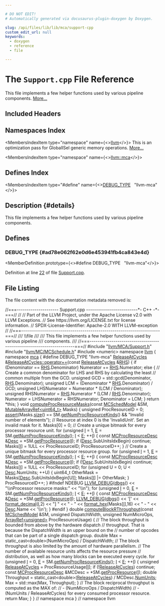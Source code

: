 ```yaml
---

# DO NOT EDIT!
# Automatically generated via docusaurus-plugin-doxygen by Doxygen.

slug: /api/files/lib/lib/mca/support-cpp
custom_edit_url: null
keywords:
  - doxygen
  - reference
  - file

---
```





# The `Support.cpp` File Reference

<DoxygenPage pluginConfig={pluginConfig}>

This file implements a few helper functions used by various pipeline components. <a href="#details">More...</a>

## Included Headers

<IncludesList>
<IncludesListItem
  filePath="llvm/MCA/Support.h"
  permalink="/docs/api/files/include/include/llvm/include/llvm/mca/support-h"
  isLocal="true" />
<IncludesListItem
  filePath="llvm/MC/MCSchedule.h"
  permalink="/docs/api/files/include/include/llvm/include/llvm/mc/mcschedule-h"
  isLocal="true" />
<IncludesListItem
  filePath="numeric"
  permalink=""
  isLocal="false" />
</IncludesList>

## Namespaces Index

<MembersIndex>

<MembersIndexItem
  type="namespace"
  name={<><a href="/docs/api/namespaces/llvm">llvm</a></>}>
This is an optimization pass for GlobalISel generic memory operations. <a href="/docs/api/namespaces/llvm/#details">More...</a>
</MembersIndexItem>

<MembersIndexItem
  type="namespace"
  name={<><a href="/docs/api/namespaces/llvm/mca">llvm::mca</a></>}>
</MembersIndexItem>

</MembersIndex>

## Defines Index

<MembersIndex>

<MembersIndexItem
  type="#define"
  name={<><a href="#ad78e062f62e0d6e453941fb4ca843e4d">DEBUG&#95;TYPE</a>&nbsp;&nbsp;&nbsp;&quot;llvm-mca&quot;</>}>
</MembersIndexItem>

</MembersIndex>

## Description {#details}

This file implements a few helper functions used by various pipeline components.

<SectionDefinition>

## Defines

### DEBUG&#95;TYPE {#ad78e062f62e0d6e453941fb4ca843e4d}

<MemberDefinition
  prototype={<>#define DEBUG&#95;TYPE&nbsp;&nbsp;&nbsp;&quot;llvm-mca&quot;</>}>

Definition at line <a href="#l00022">22</a> of file <a href="/docs/api/files/lib/lib/mca/support-cpp">Support.cpp</a>.
</MemberDefinition>

</SectionDefinition>

## File Listing

The file content with the documentation metadata removed is:

<ProgramListing>

<Link id="l00001" /><CodeLine lineNumber="1"><Highlight kind="comment">//===--------------------- Support.cpp --------------------------&#42;- C++ -&#42;-===//</Highlight><Highlight kind="normal"></Highlight></CodeLine>
<Link id="l00002" /><CodeLine lineNumber="2"><Highlight kind="normal"></Highlight><Highlight kind="comment">//</Highlight><Highlight kind="normal"></Highlight></CodeLine>
<Link id="l00003" /><CodeLine lineNumber="3"><Highlight kind="normal"></Highlight><Highlight kind="comment">// Part of the LLVM Project, under the Apache License v2.0 with LLVM Exceptions.</Highlight><Highlight kind="normal"></Highlight></CodeLine>
<Link id="l00004" /><CodeLine lineNumber="4"><Highlight kind="normal"></Highlight><Highlight kind="comment">// See https://llvm.org/LICENSE.txt for license information.</Highlight><Highlight kind="normal"></Highlight></CodeLine>
<Link id="l00005" /><CodeLine lineNumber="5"><Highlight kind="normal"></Highlight><Highlight kind="comment">// SPDX-License-Identifier: Apache-2.0 WITH LLVM-exception</Highlight><Highlight kind="normal"></Highlight></CodeLine>
<Link id="l00006" /><CodeLine lineNumber="6"><Highlight kind="normal"></Highlight><Highlight kind="comment">//</Highlight><Highlight kind="normal"></Highlight></CodeLine>
<Link id="l00007" /><CodeLine lineNumber="7"><Highlight kind="normal"></Highlight><Highlight kind="comment">//===----------------------------------------------------------------------===//</Highlight><Highlight kind="comment"></Highlight></CodeLine>
<Link id="l00008" /><CodeLine lineNumber="8"><Highlight kind="comment">/// \\file</Highlight></CodeLine>
<Link id="l00009" /><CodeLine lineNumber="9"><Highlight kind="comment">///</Highlight></CodeLine>
<Link id="l00010" /><CodeLine lineNumber="10"><Highlight kind="comment">/// This file implements a few helper functions used by various pipeline</Highlight></CodeLine>
<Link id="l00011" /><CodeLine lineNumber="11"><Highlight kind="comment">/// components.</Highlight></CodeLine>
<Link id="l00012" /><CodeLine lineNumber="12"><Highlight kind="comment">///</Highlight><Highlight kind="normal"></Highlight></CodeLine>
<Link id="l00013" /><CodeLine lineNumber="13"><Highlight kind="normal"></Highlight><Highlight kind="comment">//===----------------------------------------------------------------------===//</Highlight><Highlight kind="normal"></Highlight></CodeLine>
<Link id="l00014" /><CodeLine lineNumber="14"><Highlight kind="normal"></Highlight></CodeLine>
<Link id="l00015" /><CodeLine lineNumber="15"><Highlight kind="normal"></Highlight><Highlight kind="preprocessor">#include &quot;<a href="/docs/api/files/include/include/llvm/include/llvm/mca/support-h">llvm/MCA/Support.h</a>&quot;</Highlight><Highlight kind="normal"></Highlight></CodeLine>
<Link id="l00016" /><CodeLine lineNumber="16"><Highlight kind="normal"></Highlight><Highlight kind="preprocessor">#include &quot;<a href="/docs/api/files/include/include/llvm/include/llvm/mc/mcschedule-h">llvm/MC/MCSchedule.h</a>&quot;</Highlight><Highlight kind="normal"></Highlight></CodeLine>
<Link id="l00017" /><CodeLine lineNumber="17"><Highlight kind="normal"></Highlight><Highlight kind="preprocessor">#include &lt;numeric&gt;</Highlight><Highlight kind="normal"></Highlight></CodeLine>
<Link id="l00018" /><CodeLine lineNumber="18"><Highlight kind="normal"></Highlight></CodeLine>
<Link id="l00019" /><CodeLine lineNumber="19"><Highlight kind="normal"></Highlight><Highlight kind="keyword">namespace </Highlight><Highlight kind="normal"><a href="/docs/api/namespaces/llvm">llvm</a> &#123;</Highlight></CodeLine>
<Link id="l00020" /><CodeLine lineNumber="20"><Highlight kind="normal"></Highlight><Highlight kind="keyword">namespace </Highlight><Highlight kind="normal"><a href="/docs/api/namespaces/llvm/mca">mca</a> &#123;</Highlight></CodeLine>
<Link id="l00021" /><CodeLine lineNumber="21"><Highlight kind="normal"></Highlight></CodeLine>
<Link id="l00022" /><CodeLine lineNumber="22" lineLink="#ad78e062f62e0d6e453941fb4ca843e4d"><Highlight kind="normal"></Highlight><Highlight kind="preprocessor">#define DEBUG&#95;TYPE &quot;llvm-mca&quot;</Highlight><Highlight kind="normal"></Highlight></CodeLine>
<Link id="l00023" /><CodeLine lineNumber="23"><Highlight kind="normal"></Highlight></CodeLine>
<Link id="l00024" /><CodeLine lineNumber="24" lineLink="/docs/api/classes/llvm/mca/releaseatcycles/#a1d1222a8af6b87fac4929e328e141eeb"><Highlight kind="normal"><a href="/docs/api/classes/llvm/mca/releaseatcycles/#a9ce9e2b99d0fe80c3e6a18768e69576b">ReleaseAtCycles</a> &amp;<a href="/docs/api/classes/llvm/mca/releaseatcycles/#a1d1222a8af6b87fac4929e328e141eeb">ReleaseAtCycles::operator+=</a>(</Highlight><Highlight kind="keyword">const</Highlight><Highlight kind="normal"> <a href="/docs/api/classes/llvm/mca/releaseatcycles/#a9ce9e2b99d0fe80c3e6a18768e69576b">ReleaseAtCycles</a> &amp;<a href="/docs/api/files/lib/lib/target/lib/target/x86/x86partialreduction-cpp/#a87b8bfbbe9d8f7146d7f20a5fb42efd0">RHS</a>) &#123;</Highlight></CodeLine>
<Link id="l00025" /><CodeLine lineNumber="25"><Highlight kind="normal">  </Highlight><Highlight kind="keywordflow">if</Highlight><Highlight kind="normal"> (Denominator == <a href="/docs/api/files/lib/lib/target/lib/target/x86/x86partialreduction-cpp/#a87b8bfbbe9d8f7146d7f20a5fb42efd0">RHS</a>.Denominator)</Highlight></CodeLine>
<Link id="l00026" /><CodeLine lineNumber="26"><Highlight kind="normal">    Numerator += <a href="/docs/api/files/lib/lib/target/lib/target/x86/x86partialreduction-cpp/#a87b8bfbbe9d8f7146d7f20a5fb42efd0">RHS</a>.Numerator;</Highlight></CodeLine>
<Link id="l00027" /><CodeLine lineNumber="27"><Highlight kind="normal">  </Highlight><Highlight kind="keywordflow">else</Highlight><Highlight kind="normal"> &#123;</Highlight></CodeLine>
<Link id="l00028" /><CodeLine lineNumber="28"><Highlight kind="normal">    </Highlight><Highlight kind="comment">// Create a common denominator for LHS and RHS by calculating the least</Highlight><Highlight kind="normal"></Highlight></CodeLine>
<Link id="l00029" /><CodeLine lineNumber="29"><Highlight kind="normal">    </Highlight><Highlight kind="comment">// common multiple from the GCD.</Highlight><Highlight kind="normal"></Highlight></CodeLine>
<Link id="l00030" /><CodeLine lineNumber="30"><Highlight kind="normal">    </Highlight><Highlight kind="keywordtype">unsigned</Highlight><Highlight kind="normal"> GCD = std::gcd(Denominator, <a href="/docs/api/files/lib/lib/target/lib/target/x86/x86partialreduction-cpp/#a87b8bfbbe9d8f7146d7f20a5fb42efd0">RHS</a>.Denominator);</Highlight></CodeLine>
<Link id="l00031" /><CodeLine lineNumber="31"><Highlight kind="normal">    </Highlight><Highlight kind="keywordtype">unsigned</Highlight><Highlight kind="normal"> LCM = (Denominator &#42; <a href="/docs/api/files/lib/lib/target/lib/target/x86/x86partialreduction-cpp/#a87b8bfbbe9d8f7146d7f20a5fb42efd0">RHS</a>.Denominator) / GCD;</Highlight></CodeLine>
<Link id="l00032" /><CodeLine lineNumber="32"><Highlight kind="normal">    </Highlight><Highlight kind="keywordtype">unsigned</Highlight><Highlight kind="normal"> LHSNumerator = Numerator &#42; (LCM / Denominator);</Highlight></CodeLine>
<Link id="l00033" /><CodeLine lineNumber="33"><Highlight kind="normal">    </Highlight><Highlight kind="keywordtype">unsigned</Highlight><Highlight kind="normal"> RHSNumerator = <a href="/docs/api/files/lib/lib/target/lib/target/x86/x86partialreduction-cpp/#a87b8bfbbe9d8f7146d7f20a5fb42efd0">RHS</a>.Numerator &#42; (LCM / <a href="/docs/api/files/lib/lib/target/lib/target/x86/x86partialreduction-cpp/#a87b8bfbbe9d8f7146d7f20a5fb42efd0">RHS</a>.Denominator);</Highlight></CodeLine>
<Link id="l00034" /><CodeLine lineNumber="34"><Highlight kind="normal">    Numerator = LHSNumerator + RHSNumerator;</Highlight></CodeLine>
<Link id="l00035" /><CodeLine lineNumber="35"><Highlight kind="normal">    Denominator = LCM;</Highlight></CodeLine>
<Link id="l00036" /><CodeLine lineNumber="36"><Highlight kind="normal">  &#125;</Highlight></CodeLine>
<Link id="l00037" /><CodeLine lineNumber="37"><Highlight kind="normal">  </Highlight><Highlight kind="keywordflow">return</Highlight><Highlight kind="normal"> &#42;</Highlight><Highlight kind="keyword">this</Highlight><Highlight kind="normal">;</Highlight></CodeLine>
<Link id="l00038" /><CodeLine lineNumber="38"><Highlight kind="normal">&#125;</Highlight></CodeLine>
<Link id="l00039" /><CodeLine lineNumber="39"><Highlight kind="normal"></Highlight></CodeLine>
<Link id="l00040" /><CodeLine lineNumber="40" lineLink="/docs/api/namespaces/llvm/mca/#ae1d3c5a1f43dcec43774a3767b41e447"><Highlight kind="normal"></Highlight><Highlight kind="keywordtype">void</Highlight><Highlight kind="normal"> <a href="/docs/api/namespaces/llvm/mca/#ae1d3c5a1f43dcec43774a3767b41e447">computeProcResourceMasks</a>(</Highlight><Highlight kind="keyword">const</Highlight><Highlight kind="normal"> <a href="/docs/api/structs/llvm/mcschedmodel">MCSchedModel</a> &amp;SM,</Highlight></CodeLine>
<Link id="l00041" /><CodeLine lineNumber="41"><Highlight kind="normal">                              <a href="/docs/api/classes/llvm/mutablearrayref">MutableArrayRef&lt;uint64&#95;t&gt;</a> Masks) &#123;</Highlight></CodeLine>
<Link id="l00042" /><CodeLine lineNumber="42"><Highlight kind="normal">  </Highlight><Highlight kind="keywordtype">unsigned</Highlight><Highlight kind="normal"> ProcResourceID = 0;</Highlight></CodeLine>
<Link id="l00043" /><CodeLine lineNumber="43"><Highlight kind="normal"></Highlight></CodeLine>
<Link id="l00044" /><CodeLine lineNumber="44"><Highlight kind="normal">  <a href="/docs/api/files/lib/lib/target/lib/target/amdgpu/silowercontrolflow-cpp/#a4868c5d81c5ccc98c47aeab6244346a0">assert</a>(Masks.<a href="/docs/api/classes/llvm/arrayref/#a85ffb6531d4cda988ea81f18d4e56fb7">size</a>() == SM.<a href="/docs/api/structs/llvm/mcschedmodel/#a5268bc4b5673e84a8f75df74b024d374">getNumProcResourceKinds</a>() &amp;&amp;</Highlight></CodeLine>
<Link id="l00045" /><CodeLine lineNumber="45"><Highlight kind="normal">         </Highlight><Highlight kind="stringliteral">&quot;Invalid number of elements&quot;</Highlight><Highlight kind="normal">);</Highlight></CodeLine>
<Link id="l00046" /><CodeLine lineNumber="46"><Highlight kind="normal">  </Highlight><Highlight kind="comment">// Resource at index 0 is the &#39;InvalidUnit&#39;. Set an invalid mask for it.</Highlight><Highlight kind="normal"></Highlight></CodeLine>
<Link id="l00047" /><CodeLine lineNumber="47"><Highlight kind="normal">  Masks&#91;0&#93; = 0;</Highlight></CodeLine>
<Link id="l00048" /><CodeLine lineNumber="48"><Highlight kind="normal"></Highlight></CodeLine>
<Link id="l00049" /><CodeLine lineNumber="49"><Highlight kind="normal">  </Highlight><Highlight kind="comment">// Create a unique bitmask for every processor resource unit.</Highlight><Highlight kind="normal"></Highlight></CodeLine>
<Link id="l00050" /><CodeLine lineNumber="50"><Highlight kind="normal">  </Highlight><Highlight kind="keywordflow">for</Highlight><Highlight kind="normal"> (</Highlight><Highlight kind="keywordtype">unsigned</Highlight><Highlight kind="normal"> <a href="/docs/api/files/lib/lib/support/md5-cpp/#ac0eafdc9ee161b71e7af98af736952fd">I</a> = 1, <a href="/docs/api/files/lib/lib/ir/builtingcs-cpp/#abb2b3a60ccc38a28239e19a1646e0c8a">E</a> = SM.<a href="/docs/api/structs/llvm/mcschedmodel/#a5268bc4b5673e84a8f75df74b024d374">getNumProcResourceKinds</a>(); <a href="/docs/api/files/lib/lib/support/md5-cpp/#ac0eafdc9ee161b71e7af98af736952fd">I</a> &lt; <a href="/docs/api/files/lib/lib/ir/builtingcs-cpp/#abb2b3a60ccc38a28239e19a1646e0c8a">E</a>; ++<a href="/docs/api/files/lib/lib/support/md5-cpp/#ac0eafdc9ee161b71e7af98af736952fd">I</a>) &#123;</Highlight></CodeLine>
<Link id="l00051" /><CodeLine lineNumber="51"><Highlight kind="normal">    </Highlight><Highlight kind="keyword">const</Highlight><Highlight kind="normal"> <a href="/docs/api/structs/llvm/mcprocresourcedesc">MCProcResourceDesc</a> &amp;<a href="/docs/api/namespaces/llvm/#a4de98a9acffcef5bb4b31862cb8c72ac">Desc</a> = &#42;SM.<a href="/docs/api/structs/llvm/mcschedmodel/#ac7376c4db05cd0fbb107dd0b1fecc9ba">getProcResource</a>(<a href="/docs/api/files/lib/lib/support/md5-cpp/#ac0eafdc9ee161b71e7af98af736952fd">I</a>);</Highlight></CodeLine>
<Link id="l00052" /><CodeLine lineNumber="52"><Highlight kind="normal">    </Highlight><Highlight kind="keywordflow">if</Highlight><Highlight kind="normal"> (<a href="/docs/api/namespaces/llvm/#a4de98a9acffcef5bb4b31862cb8c72ac">Desc</a>.SubUnitsIdxBegin)</Highlight></CodeLine>
<Link id="l00053" /><CodeLine lineNumber="53"><Highlight kind="normal">      </Highlight><Highlight kind="keywordflow">continue</Highlight><Highlight kind="normal">;</Highlight></CodeLine>
<Link id="l00054" /><CodeLine lineNumber="54"><Highlight kind="normal">    Masks&#91;<a href="/docs/api/files/lib/lib/support/md5-cpp/#ac0eafdc9ee161b71e7af98af736952fd">I</a>&#93; = 1ULL &lt;&lt; ProcResourceID;</Highlight></CodeLine>
<Link id="l00055" /><CodeLine lineNumber="55"><Highlight kind="normal">    ProcResourceID++;</Highlight></CodeLine>
<Link id="l00056" /><CodeLine lineNumber="56"><Highlight kind="normal">  &#125;</Highlight></CodeLine>
<Link id="l00057" /><CodeLine lineNumber="57"><Highlight kind="normal"></Highlight></CodeLine>
<Link id="l00058" /><CodeLine lineNumber="58"><Highlight kind="normal">  </Highlight><Highlight kind="comment">// Create a unique bitmask for every processor resource group.</Highlight><Highlight kind="normal"></Highlight></CodeLine>
<Link id="l00059" /><CodeLine lineNumber="59"><Highlight kind="normal">  </Highlight><Highlight kind="keywordflow">for</Highlight><Highlight kind="normal"> (</Highlight><Highlight kind="keywordtype">unsigned</Highlight><Highlight kind="normal"> <a href="/docs/api/files/lib/lib/support/md5-cpp/#ac0eafdc9ee161b71e7af98af736952fd">I</a> = 1, <a href="/docs/api/files/lib/lib/ir/builtingcs-cpp/#abb2b3a60ccc38a28239e19a1646e0c8a">E</a> = SM.<a href="/docs/api/structs/llvm/mcschedmodel/#a5268bc4b5673e84a8f75df74b024d374">getNumProcResourceKinds</a>(); <a href="/docs/api/files/lib/lib/support/md5-cpp/#ac0eafdc9ee161b71e7af98af736952fd">I</a> &lt; <a href="/docs/api/files/lib/lib/ir/builtingcs-cpp/#abb2b3a60ccc38a28239e19a1646e0c8a">E</a>; ++<a href="/docs/api/files/lib/lib/support/md5-cpp/#ac0eafdc9ee161b71e7af98af736952fd">I</a>) &#123;</Highlight></CodeLine>
<Link id="l00060" /><CodeLine lineNumber="60"><Highlight kind="normal">    </Highlight><Highlight kind="keyword">const</Highlight><Highlight kind="normal"> <a href="/docs/api/structs/llvm/mcprocresourcedesc">MCProcResourceDesc</a> &amp;<a href="/docs/api/namespaces/llvm/#a4de98a9acffcef5bb4b31862cb8c72ac">Desc</a> = &#42;SM.<a href="/docs/api/structs/llvm/mcschedmodel/#ac7376c4db05cd0fbb107dd0b1fecc9ba">getProcResource</a>(<a href="/docs/api/files/lib/lib/support/md5-cpp/#ac0eafdc9ee161b71e7af98af736952fd">I</a>);</Highlight></CodeLine>
<Link id="l00061" /><CodeLine lineNumber="61"><Highlight kind="normal">    </Highlight><Highlight kind="keywordflow">if</Highlight><Highlight kind="normal"> (!<a href="/docs/api/namespaces/llvm/#a4de98a9acffcef5bb4b31862cb8c72ac">Desc</a>.SubUnitsIdxBegin)</Highlight></CodeLine>
<Link id="l00062" /><CodeLine lineNumber="62"><Highlight kind="normal">      </Highlight><Highlight kind="keywordflow">continue</Highlight><Highlight kind="normal">;</Highlight></CodeLine>
<Link id="l00063" /><CodeLine lineNumber="63"><Highlight kind="normal">    Masks&#91;<a href="/docs/api/files/lib/lib/support/md5-cpp/#ac0eafdc9ee161b71e7af98af736952fd">I</a>&#93; = 1ULL &lt;&lt; ProcResourceID;</Highlight></CodeLine>
<Link id="l00064" /><CodeLine lineNumber="64"><Highlight kind="normal">    </Highlight><Highlight kind="keywordflow">for</Highlight><Highlight kind="normal"> (</Highlight><Highlight kind="keywordtype">unsigned</Highlight><Highlight kind="normal"> U = 0; U &lt; <a href="/docs/api/namespaces/llvm/#a4de98a9acffcef5bb4b31862cb8c72ac">Desc</a>.NumUnits; ++U) &#123;</Highlight></CodeLine>
<Link id="l00065" /><CodeLine lineNumber="65"><Highlight kind="normal">      uint64&#95;t OtherMask = Masks&#91;<a href="/docs/api/namespaces/llvm/#a4de98a9acffcef5bb4b31862cb8c72ac">Desc</a>.SubUnitsIdxBegin&#91;U&#93;&#93;;</Highlight></CodeLine>
<Link id="l00066" /><CodeLine lineNumber="66"><Highlight kind="normal">      Masks&#91;<a href="/docs/api/files/lib/lib/support/md5-cpp/#ac0eafdc9ee161b71e7af98af736952fd">I</a>&#93; |= OtherMask;</Highlight></CodeLine>
<Link id="l00067" /><CodeLine lineNumber="67"><Highlight kind="normal">    &#125;</Highlight></CodeLine>
<Link id="l00068" /><CodeLine lineNumber="68"><Highlight kind="normal">    ProcResourceID++;</Highlight></CodeLine>
<Link id="l00069" /><CodeLine lineNumber="69"><Highlight kind="normal">  &#125;</Highlight></CodeLine>
<Link id="l00070" /><CodeLine lineNumber="70"><Highlight kind="normal"></Highlight></CodeLine>
<Link id="l00071" /><CodeLine lineNumber="71"><Highlight kind="normal"></Highlight><Highlight kind="preprocessor">#ifndef NDEBUG</Highlight><Highlight kind="normal"></Highlight></CodeLine>
<Link id="l00072" /><CodeLine lineNumber="72"><Highlight kind="normal">  <a href="/docs/api/files/include/include/llvm/include/llvm/support/debug-h/#a196897517069dda1bdb549e24468f7d7">LLVM&#95;DEBUG</a>(<a href="/docs/api/namespaces/llvm/#a7c46c742c31be54870e2038048e6b391">dbgs</a>() &lt;&lt; </Highlight><Highlight kind="stringliteral">&quot;\\nProcessor resource masks:&quot;</Highlight><Highlight kind="normal"></Highlight></CodeLine>
<Link id="l00073" /><CodeLine lineNumber="73"><Highlight kind="normal">                    &lt;&lt; </Highlight><Highlight kind="stringliteral">&quot;\\n&quot;</Highlight><Highlight kind="normal">);</Highlight></CodeLine>
<Link id="l00074" /><CodeLine lineNumber="74"><Highlight kind="normal">  </Highlight><Highlight kind="keywordflow">for</Highlight><Highlight kind="normal"> (</Highlight><Highlight kind="keywordtype">unsigned</Highlight><Highlight kind="normal"> <a href="/docs/api/files/lib/lib/support/md5-cpp/#ac0eafdc9ee161b71e7af98af736952fd">I</a> = 0, <a href="/docs/api/files/lib/lib/ir/builtingcs-cpp/#abb2b3a60ccc38a28239e19a1646e0c8a">E</a> = SM.<a href="/docs/api/structs/llvm/mcschedmodel/#a5268bc4b5673e84a8f75df74b024d374">getNumProcResourceKinds</a>(); <a href="/docs/api/files/lib/lib/support/md5-cpp/#ac0eafdc9ee161b71e7af98af736952fd">I</a> &lt; <a href="/docs/api/files/lib/lib/ir/builtingcs-cpp/#abb2b3a60ccc38a28239e19a1646e0c8a">E</a>; ++<a href="/docs/api/files/lib/lib/support/md5-cpp/#ac0eafdc9ee161b71e7af98af736952fd">I</a>) &#123;</Highlight></CodeLine>
<Link id="l00075" /><CodeLine lineNumber="75"><Highlight kind="normal">    </Highlight><Highlight kind="keyword">const</Highlight><Highlight kind="normal"> <a href="/docs/api/structs/llvm/mcprocresourcedesc">MCProcResourceDesc</a> &amp;<a href="/docs/api/namespaces/llvm/#a4de98a9acffcef5bb4b31862cb8c72ac">Desc</a> = &#42;SM.<a href="/docs/api/structs/llvm/mcschedmodel/#ac7376c4db05cd0fbb107dd0b1fecc9ba">getProcResource</a>(<a href="/docs/api/files/lib/lib/support/md5-cpp/#ac0eafdc9ee161b71e7af98af736952fd">I</a>);</Highlight></CodeLine>
<Link id="l00076" /><CodeLine lineNumber="76"><Highlight kind="normal">    <a href="/docs/api/files/include/include/llvm/include/llvm/support/debug-h/#a196897517069dda1bdb549e24468f7d7">LLVM&#95;DEBUG</a>(<a href="/docs/api/namespaces/llvm/#a7c46c742c31be54870e2038048e6b391">dbgs</a>() &lt;&lt; </Highlight><Highlight kind="charliteral">&#39;&#91;&#39;</Highlight><Highlight kind="normal"> &lt;&lt; <a href="/docs/api/namespaces/llvm/#a0891783364de54e1128f37fdbc01e8b1">format&#95;decimal</a>(<a href="/docs/api/files/lib/lib/support/md5-cpp/#ac0eafdc9ee161b71e7af98af736952fd">I</a>,2) &lt;&lt; </Highlight><Highlight kind="stringliteral">&quot;&#93; &quot;</Highlight><Highlight kind="normal"> &lt;&lt; </Highlight><Highlight kind="stringliteral">&quot; - &quot;</Highlight><Highlight kind="normal"></Highlight></CodeLine>
<Link id="l00077" /><CodeLine lineNumber="77"><Highlight kind="normal">                      &lt;&lt; <a href="/docs/api/namespaces/llvm/#a90c017a4d672e046b7e98f67edf082ec">format&#95;hex</a>(Masks&#91;<a href="/docs/api/files/lib/lib/support/md5-cpp/#ac0eafdc9ee161b71e7af98af736952fd">I</a>&#93;,16) &lt;&lt; </Highlight><Highlight kind="stringliteral">&quot; - &quot;</Highlight><Highlight kind="normal"></Highlight></CodeLine>
<Link id="l00078" /><CodeLine lineNumber="78"><Highlight kind="normal">                      &lt;&lt; <a href="/docs/api/namespaces/llvm/#a4de98a9acffcef5bb4b31862cb8c72ac">Desc</a>.Name &lt;&lt; </Highlight><Highlight kind="charliteral">&#39;\\n&#39;</Highlight><Highlight kind="normal">);</Highlight></CodeLine>
<Link id="l00079" /><CodeLine lineNumber="79"><Highlight kind="normal">  &#125;</Highlight></CodeLine>
<Link id="l00080" /><CodeLine lineNumber="80"><Highlight kind="normal"></Highlight><Highlight kind="preprocessor">#endif</Highlight><Highlight kind="normal"></Highlight></CodeLine>
<Link id="l00081" /><CodeLine lineNumber="81"><Highlight kind="normal">&#125;</Highlight></CodeLine>
<Link id="l00082" /><CodeLine lineNumber="82"><Highlight kind="normal"></Highlight></CodeLine>
<Link id="l00083" /><CodeLine lineNumber="83" lineLink="/docs/api/namespaces/llvm/mca/#a0a98238e0b4ad204e6bf241ab4cefe47"><Highlight kind="normal"></Highlight><Highlight kind="keywordtype">double</Highlight><Highlight kind="normal"> <a href="/docs/api/namespaces/llvm/mca/#a0a98238e0b4ad204e6bf241ab4cefe47">computeBlockRThroughput</a>(</Highlight><Highlight kind="keyword">const</Highlight><Highlight kind="normal"> <a href="/docs/api/structs/llvm/mcschedmodel">MCSchedModel</a> &amp;SM, </Highlight><Highlight kind="keywordtype">unsigned</Highlight><Highlight kind="normal"> DispatchWidth,</Highlight></CodeLine>
<Link id="l00084" /><CodeLine lineNumber="84"><Highlight kind="normal">                               </Highlight><Highlight kind="keywordtype">unsigned</Highlight><Highlight kind="normal"> NumMicroOps,</Highlight></CodeLine>
<Link id="l00085" /><CodeLine lineNumber="85"><Highlight kind="normal">                               <a href="/docs/api/classes/llvm/arrayref">ArrayRef&lt;unsigned&gt;</a> ProcResourceUsage) &#123;</Highlight></CodeLine>
<Link id="l00086" /><CodeLine lineNumber="86"><Highlight kind="normal">  </Highlight><Highlight kind="comment">// The block throughput is bounded from above by the hardware dispatch</Highlight><Highlight kind="normal"></Highlight></CodeLine>
<Link id="l00087" /><CodeLine lineNumber="87"><Highlight kind="normal">  </Highlight><Highlight kind="comment">// throughput. That is because the DispatchWidth is an upper bound on the</Highlight><Highlight kind="normal"></Highlight></CodeLine>
<Link id="l00088" /><CodeLine lineNumber="88"><Highlight kind="normal">  </Highlight><Highlight kind="comment">// number of opcodes that can be part of a single dispatch group.</Highlight><Highlight kind="normal"></Highlight></CodeLine>
<Link id="l00089" /><CodeLine lineNumber="89"><Highlight kind="normal">  </Highlight><Highlight kind="keywordtype">double</Highlight><Highlight kind="normal"> Max = </Highlight><Highlight kind="keyword">static&#95;cast&lt;</Highlight><Highlight kind="keywordtype">double</Highlight><Highlight kind="keyword">&gt;</Highlight><Highlight kind="normal">(NumMicroOps) / DispatchWidth;</Highlight></CodeLine>
<Link id="l00090" /><CodeLine lineNumber="90"><Highlight kind="normal"></Highlight></CodeLine>
<Link id="l00091" /><CodeLine lineNumber="91"><Highlight kind="normal">  </Highlight><Highlight kind="comment">// The block throughput is also limited by the amount of hardware parallelism.</Highlight><Highlight kind="normal"></Highlight></CodeLine>
<Link id="l00092" /><CodeLine lineNumber="92"><Highlight kind="normal">  </Highlight><Highlight kind="comment">// The number of available resource units affects the resource pressure</Highlight><Highlight kind="normal"></Highlight></CodeLine>
<Link id="l00093" /><CodeLine lineNumber="93"><Highlight kind="normal">  </Highlight><Highlight kind="comment">// distribution, as well as how many blocks can be executed every cycle.</Highlight><Highlight kind="normal"></Highlight></CodeLine>
<Link id="l00094" /><CodeLine lineNumber="94"><Highlight kind="normal">  </Highlight><Highlight kind="keywordflow">for</Highlight><Highlight kind="normal"> (</Highlight><Highlight kind="keywordtype">unsigned</Highlight><Highlight kind="normal"> <a href="/docs/api/files/lib/lib/support/md5-cpp/#ac0eafdc9ee161b71e7af98af736952fd">I</a> = 0, <a href="/docs/api/files/lib/lib/ir/builtingcs-cpp/#abb2b3a60ccc38a28239e19a1646e0c8a">E</a> = SM.<a href="/docs/api/structs/llvm/mcschedmodel/#a5268bc4b5673e84a8f75df74b024d374">getNumProcResourceKinds</a>(); <a href="/docs/api/files/lib/lib/support/md5-cpp/#ac0eafdc9ee161b71e7af98af736952fd">I</a> &lt; <a href="/docs/api/files/lib/lib/ir/builtingcs-cpp/#abb2b3a60ccc38a28239e19a1646e0c8a">E</a>; ++<a href="/docs/api/files/lib/lib/support/md5-cpp/#ac0eafdc9ee161b71e7af98af736952fd">I</a>) &#123;</Highlight></CodeLine>
<Link id="l00095" /><CodeLine lineNumber="95"><Highlight kind="normal">    </Highlight><Highlight kind="keywordtype">unsigned</Highlight><Highlight kind="normal"> <a href="/docs/api/classes/llvm/mca/releaseatcycles">ReleaseAtCycles</a> = ProcResourceUsage&#91;<a href="/docs/api/files/lib/lib/support/md5-cpp/#ac0eafdc9ee161b71e7af98af736952fd">I</a>&#93;;</Highlight></CodeLine>
<Link id="l00096" /><CodeLine lineNumber="96"><Highlight kind="normal">    </Highlight><Highlight kind="keywordflow">if</Highlight><Highlight kind="normal"> (!<a href="/docs/api/classes/llvm/mca/releaseatcycles">ReleaseAtCycles</a>)</Highlight></CodeLine>
<Link id="l00097" /><CodeLine lineNumber="97"><Highlight kind="normal">      </Highlight><Highlight kind="keywordflow">continue</Highlight><Highlight kind="normal">;</Highlight></CodeLine>
<Link id="l00098" /><CodeLine lineNumber="98"><Highlight kind="normal"></Highlight></CodeLine>
<Link id="l00099" /><CodeLine lineNumber="99"><Highlight kind="normal">    </Highlight><Highlight kind="keyword">const</Highlight><Highlight kind="normal"> <a href="/docs/api/structs/llvm/mcprocresourcedesc">MCProcResourceDesc</a> &amp;MCDesc = &#42;SM.<a href="/docs/api/structs/llvm/mcschedmodel/#ac7376c4db05cd0fbb107dd0b1fecc9ba">getProcResource</a>(<a href="/docs/api/files/lib/lib/support/md5-cpp/#ac0eafdc9ee161b71e7af98af736952fd">I</a>);</Highlight></CodeLine>
<Link id="l00100" /><CodeLine lineNumber="100"><Highlight kind="normal">    </Highlight><Highlight kind="keywordtype">double</Highlight><Highlight kind="normal"> Throughput = </Highlight><Highlight kind="keyword">static&#95;cast&lt;</Highlight><Highlight kind="keywordtype">double</Highlight><Highlight kind="keyword">&gt;</Highlight><Highlight kind="normal">(<a href="/docs/api/classes/llvm/mca/releaseatcycles">ReleaseAtCycles</a>) / MCDesc.<a href="/docs/api/structs/llvm/mcprocresourcedesc/#a9d4d0cc34fcce4779dc4445d8265fffc">NumUnits</a>;</Highlight></CodeLine>
<Link id="l00101" /><CodeLine lineNumber="101"><Highlight kind="normal">    Max = std::max(Max, Throughput);</Highlight></CodeLine>
<Link id="l00102" /><CodeLine lineNumber="102"><Highlight kind="normal">  &#125;</Highlight></CodeLine>
<Link id="l00103" /><CodeLine lineNumber="103"><Highlight kind="normal"></Highlight></CodeLine>
<Link id="l00104" /><CodeLine lineNumber="104"><Highlight kind="normal">  </Highlight><Highlight kind="comment">// The block reciprocal throughput is computed as the MAX of:</Highlight><Highlight kind="normal"></Highlight></CodeLine>
<Link id="l00105" /><CodeLine lineNumber="105"><Highlight kind="normal">  </Highlight><Highlight kind="comment">//  - (NumMicroOps / DispatchWidth)</Highlight><Highlight kind="normal"></Highlight></CodeLine>
<Link id="l00106" /><CodeLine lineNumber="106"><Highlight kind="normal">  </Highlight><Highlight kind="comment">//  - (NumUnits / ReleaseAtCycles)   for every consumed processor resource.</Highlight><Highlight kind="normal"></Highlight></CodeLine>
<Link id="l00107" /><CodeLine lineNumber="107"><Highlight kind="normal">  </Highlight><Highlight kind="keywordflow">return</Highlight><Highlight kind="normal"> Max;</Highlight></CodeLine>
<Link id="l00108" /><CodeLine lineNumber="108"><Highlight kind="normal">&#125;</Highlight></CodeLine>
<Link id="l00109" /><CodeLine lineNumber="109"><Highlight kind="normal"></Highlight></CodeLine>
<Link id="l00110" /><CodeLine lineNumber="110"><Highlight kind="normal">&#125; </Highlight><Highlight kind="comment">// namespace mca</Highlight><Highlight kind="normal"></Highlight></CodeLine>
<Link id="l00111" /><CodeLine lineNumber="111"><Highlight kind="normal">&#125; </Highlight><Highlight kind="comment">// namespace llvm</Highlight><Highlight kind="normal"></Highlight></CodeLine>

</ProgramListing>

</DoxygenPage>
